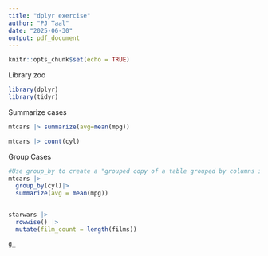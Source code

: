 ```yaml
---
title: "dplyr exercise"
author: "PJ Taal"
date: "2025-06-30"
output: pdf_document
---
```


```r
knitr::opts_chunk$set(echo = TRUE)
```


Library zoo
```r
library(dplyr)
library(tidyr)
```

Summarize cases

```r
mtcars |> summarize(avg=mean(mpg))

mtcars |> count(cyl)
```

Group Cases

```r
#Use group_by to create a "grouped copy of a table grouped by columns in ... dplyr functions will manipulate each "group" separately and combine the results.
mtcars |>
  group_by(cyl)|>
  summarize(avg = mean(mpg))


starwars |> 
  rowwise() |>
  mutate(film_count = length(films))
```

```r
g_
```



